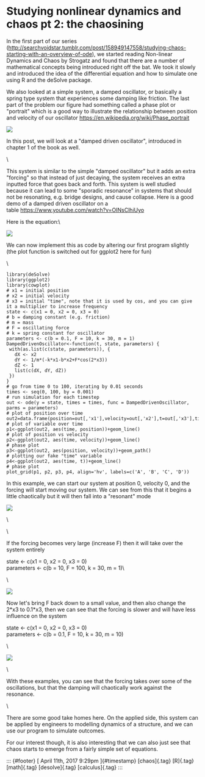 

Studying nonlinear dynamics and chaos pt 2: the chaosining
==========================================================

In the first part of our series
(<http://searchvoidstar.tumblr.com/post/158949147558/studying-chaos-starting-with-an-overview-of-ode>),
we started reading Non-linear Dynamics and Chaos by Strogatz and found
that there are a number of mathematical concepts being introduced right
off the bat. We took it slowly and introduced the idea of the
differential equation and how to simulate one using R and the deSolve
package.

We also looked at a simple system, a damped oscillator, or basically a
spring type system that experiences some damping like friction. The last
part of the problem our figure had something called a phase plot or
"portrait" which is a good way to illustrate the relationship between
position and velocity of our
oscillator <https://en.wikipedia.org/wiki/Phase_portrait>

![](../../media/159472912758_0.png)

In this post, we will look at a "damped driven oscillator", introduced
in chapter 1 of the book as well. 

\

This system is similar to the simple "damped oscillator" but it adds an
extra "forcing" so that instead of just decaying, the system receives an
extra inputted force that goes back and forth. This system is well
studied because it can lead to some "sporadic resonance" in systems that
should not be resonating, e.g. bridge designs, and cause collapse. Here
is a good demo of a damped driven oscillator on a
table <https://www.youtube.com/watch?v=OINsClhiUyo>

Here is the equation:\

![](../../media/159472912758_1.png)

We can now implement this as code by altering our first program slightly
(the plot function is switched out for ggplot2 here for fun)

\

    library(deSolve)
    library(ggplot2)
    library(cowplot)
    # x1 = initial position
    # x2 = initial velocity
    # x3 = initial "time", note that it is used by cos, and you can give it a multiplier to increase frequency
    state <- c(x1 = 0, x2 = 0, x3 = 0)
    # b = damping constant (e.g. friction)
    # m = mass
    # F = oscillating force
    # k = spring constant for oscillator
    parameters <- c(b = 0.1, F = 10, k = 30, m = 1)
    DampedDrivenOscillator<-function(t, state, parameters) {
     with(as.list(c(state, parameters)), {
       dX <- x2
       dY <- 1/m*(-k*x1-b*x2+F*cos(2*x3))
       dZ <- 1
       list(c(dX, dY, dZ))
     })
    }
    # go from time 0 to 100, iterating by 0.01 seconds
    times <- seq(0, 100, by = 0.001)
    # run simulation for each timestep
    out <- ode(y = state, times = times, func = DampedDrivenOscillator, parms = parameters)
    # plot of position over time
    out2=data.frame(position=out[,'x1'],velocity=out[,'x2'],t=out[,'x3'],time=out[,'time'])
    # plot of variable over time
    p1<-ggplot(out2, aes(time, position))+geom_line()
    # plot of position vs velocity
    p2<-ggplot(out2, aes(time, velocity))+geom_line()
    # phase plot
    p3<-ggplot(out2, aes(position, velocity))+geom_path()
    # plotting our fake "time" variable
    p4<-ggplot(out2, aes(time, t))+geom_line()
    # phase plot
    plot_grid(p1, p2, p3, p4, align='hv', labels=c('A', 'B', 'C', 'D'))

In this example, we can start our system at position 0, velocity 0, and
the forcing will start moving our system. We can see from this that it
begins a little chaotically but it will then fall into a "resonant" mode

![](../../media/159472912758_2.png)

\

\

If the forcing becomes very large (increase F) then it will take over
the system entirely

state \<- c(x1 = 0, x2 = 0, x3 = 0)\
parameters \<- c(b = 10, F = 100, k = 30, m = 1)\

\

![](../../media/159472912758_3.png)

Now let's bring F back down to a small value, and then also change the
2\*x3 to 0.1\*x3, then we can see that the forcing is slower and will
have less influence on the system

state \<- c(x1 = 0, x2 = 0, x3 = 0)\
parameters \<- c(b = 0.1, F = 10, k = 30, m = 10)

\

![](../../media/159472912758_4.png)

\

With these examples, you can see that the forcing takes over some of the
oscillations, but that the damping will chaotically work against the
resonance. 

\

There are some good take homes here. On the applied side, this system
can be applied by engineers to modelling dynamics of a structure, and we
can use our program to simulate outcomes.

For our interest though, it is also interesting that we can also just
see that chaos starts to emerge from a fairly simple set of equations.

::: {#footer}
[ April 11th, 2017 9:29pm ]{#timestamp} [chaos]{.tag} [R]{.tag}
[math]{.tag} [desolve]{.tag} [calculus]{.tag}
:::


